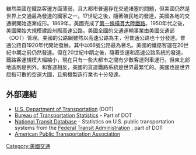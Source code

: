 {{expand|time=2015-09-27}}

雖然美國在鐵路客運方面薄弱，且大都市普遍存在交通堵塞的問題，但美國仍然是世界上交通最為發達的國家之一。17世紀之後，隨著殖民地的發達，美國各地的交通網開始逐漸成形。1869年，美國完成了[[第一條橫貫大陸鐵路|第一條橫貫大陸鐵路]]。1950年代之後，美國開始大規模建設州際高速公路。美國全國的交通運輸事業由美國交通部（DOT）管理。美國的公路網雖然以高速公路為主，但普通公路也十分發達。普通公路自1920年代開始發展。其中以66號公路最為著名。美國的鐵路客運在20世紀中期之前仍然發達。但在20世紀中期之後，隨著空運和高速公路系統的發達，鐵路客運規模大幅縮小，現在只有一些大都市之間有少數客運列車運行。但東北部地區則是例外。和客運相反，美國的貨運鐵路系統是世界最繁忙的。美國也是世界屈指可數的空運大國，且飛機製造行業也十分發達。

==外部連結==
* [http://www.dot.gov/ U.S. Department of Transportation] {{Wayback|url=http://www.dot.gov/ |date=20100102083821 }} (DOT)
* [http://www.bts.gov/ Bureau of Transportation Statistics] {{Wayback|url=http://www.bts.gov/ |date=20121108153723 }} - Part of DOT
* [https://web.archive.org/web/20160604023443/http://www.ntdprogram.gov/ National Transit Database] - Statistics on U.S. public transportation systems from the [http://www.fta.dot.gov/ Federal Transit Administration] {{Wayback|url=http://www.fta.dot.gov/ |date=20160406233152 }}, part of DOT
* [http://www.apta.com/ American Public Transportation Association] {{Wayback|url=http://www.apta.com/ |date=20070621173707 }}

{{Life in the US}}
{{美国城市轨道交通}}
{{美國的航空公司}}
{{美国的编号公路}}

[[Category:美國交通|Category:美國交通]]